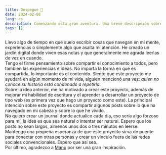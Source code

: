 ```yaml
---
title: Despegue 🚀
date: 2024-02-08
lang: es
description: Comenzando esta gran aventura. Una breve descripción sobre este blog.
tags: []
---
```


Llevo algo de tiempo en que suelo escribir cosas que navegan en mi
mente, experiencias o simplemente algo que asalta mi atención. He
creado un jardín digital donde viven esas notas y que generalmente
me agrada leerlas de vez en cuando.
<br />
Tengo el firme pensamiento sobre compartir el conocimiento a todos,
pero también las experiencias e ideas. No importa la forma en que es
compartida, lo importante es el contenido. Siento que este proyecto
me ayudará en algún momento de mi vida, alguien mencionó una vez:
_quien no conoce su historia está condenado a repetirla_.
<br />
Sobre la idea anterior, me ha motivado a crear este proyecto, además
de mejorar mi habilidad de escritura y el aprender a desarrollar un
proyecto de tipo web (es primera vez que hago un proyecto como
este). La principal intención sobre este proyecto es compartir
algunos posts sobre lo que ha navegado en mi cabeza y sobre lo que
he vivido.
<br />
No quiero crear un journal donde actualice cada día, eso sería algo
forzoso para mí, la idea es que sea natural o intentar ser natural.
Espero que los posts no sean largos, almenos unos dos o tres minutos
en leerse.
<br />
Mantengo una pequeña esperanza de que este proyecto sirva de puente para conectar con otras personas y crear un vínculo fuera de las redes sociales convencionales. Espero que así sea.
<br />
Por último, agradezco a [Manu](https://manuelmoreale.com) por ser una gran inspiración.
		